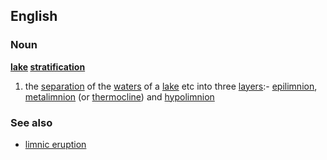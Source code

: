 ==English==
===Noun===
'''[[lake]] [[stratification]]'''
# the [[separation]] of the [[water]]s of a [[lake]] etc into three [[layers]]:- [[epilimnion]], [[metalimnion]] (or [[thermocline]]) and [[hypolimnion]]
===See also===
*[[limnic eruption]]